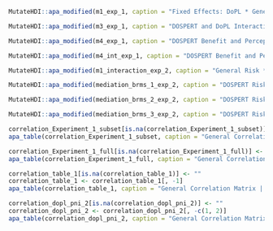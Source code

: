 
```r
MutateHDI::apa_modified(m1_exp_1, caption = "Fixed Effects: DoPL * General Risk", note = "The above represents fixed effects, confidence interevals low and high for a basic bayesian model of Dominance, Prestige, and Leadership predicting general risk preference. Matching signs for confidence intervals is displayed in the table.", land_scape = FALSE, longtable = FALSE)
```
```r
MutateHDI::apa_modified(m3_exp_1, caption = "DOSPERT and DoPL Interaction: Experiment 1", note = "Fixed effect results of Dominance, Prestige, and Leadership with gender interactions predicting each of the individual Domain Specific Risk Taking (DOSPERT) domains.", land_scape = FALSE, longtable = TRUE)
```
```r
MutateHDI::apa_modified(m4_exp_1, caption = "DOSPERT Benefit and Perception: Experiment 1", note = "Fixed effect results of Dominance, Prestige, and Leadership with gender interactions predicting the perceptions and benefits of risk.", land_scape = FALSE, longtable = TRUE)
```
```r
MutateHDI::apa_modified(m4_int_exp_1, caption = "DOSPERT Benefit and Perception: Experiment 1", note = "Fixed effect results of Dominance, Prestige, and Leadership with gender interactions predicting the perceptions and benefits of risk.", land_scape = FALSE, longtable = TRUE)
```
```r
MutateHDI::apa_modified(m1_interaction_exp_2, caption = "General Risk * DoPL: Experiment 2", note = "Fixed effect results of Dominance, Prestige, and Leadership with gender interactions predicting general risk preference.", land_scape = FALSE, longtable = FALSE)
```
```r
MutateHDI::apa_modified(mediation_brms_1_exp_2, caption = "DOSPERT Risk Likelihood and Benefit Mediation: Experiment 2", note = "Fixed effect results of Narcisism as a mediation in a model predicting risk likelihood through risk benefit.", land_scape = FALSE, longtable = TRUE)
```
```r
MutateHDI::apa_modified(mediation_brms_2_exp_2, caption = "DOSPERT Risk Likelihood and Benefit Mediation: Experiment 2", note = "Fixed effect results of Narcisism and Dominance as a mediation in a model predicting risk likelihood through risk benefit.", land_scape = FALSE, longtable = TRUE)
```
```r
MutateHDI::apa_modified(mediation_brms_3_exp_2, caption = "DOSPERT Risk Likelihood and Benefit Mediation: Experiment 2", note = "Fixed effect results of Narcisism and Dominance as a mediation in a model predicting risk likelihood through risk benefit.", land_scape = FALSE, longtable = TRUE)
```
```r

correlation_Experiment_1_subset[is.na(correlation_Experiment_1_subset)] <- ""
apa_table(correlation_Experiment_1_subset, caption = "General Correlation Matrix | Experiment 2", col.names = c("Parameter", 1:16), note = " * denotes significance level. 1 = DOSPERT General Preference, 2 = DOSPERT Recreation Preference, 3 = DOSPERT Health/Safety Preference, 4 = DOSPERT Social Preference, 5 = DOSPERT Financial Preference, 6 = DOSPERT Ethical Preference, 7 = DOSPERT Risk Benefit, 8 = DOSPERT Risk Perception, 9 = DOSPERT Risk Likelihood, 10 = UMS Affiliation, 11 = UMS Intimacy, 12 = UMS, 13 = Leadership, 14 = Prestige, 15 = Dominance, 16 = DoPL", longtable = TRUE, landscape = TRUE, font_size = "tiny", placement = "t")
```
```r

correlation_Experiment_1_full[is.na(correlation_Experiment_1_full)] <- ""
apa_table(correlation_Experiment_1_full, caption = "General Correlation Matrix | Experiment 2", col.names = c("Parameter", 1:31), note = " * denotes significance level. 1 = DOSPERT General Risk Preference, 2 = DOSPERT Recreation Preference, 3 = DOSPERT HS Preference, 4 = DOSPERT Social Preference, 5 = DOSPERT Financial Preference, 6 = DOSPERT Ethical Preference, 7 = DOSPERT Social Perception, 8 = DOSPERT Recreation Perception, 9 = DOSPERT HS Perception, 10 = DOSPERT Financial Perception, 11 = DOSPERT Ethical Perception, 12 = DOSPERT Social Benefit, 13 = DOSPERT Recreation Benefit, 14 = DOSPERT HS Benefit, 15 = DOSPERT Financial Benefit, 16 = DOSPERT Ethical Benefit, 17 = DOSPERT Social Likelihood, 18 = DOSPERT Recreation Likelihood, 19 = DOSPERT HS Likelihood, 20 = DOSPERT Financial Likelihood, 21 = DOSPERT Ethical Likelihood, 22 = DOSPERT Risk Benefit, 23 = DOSPERT Risk Perception, 24 = DOSPERT Risk Likelihood, 25 = UMS Affiliation, 26 = UMS Intimacy, 27 = UMS, 28 = Leadership, 29 = Prestige, 30 = Dominance, 31 = DoPL", longtable = TRUE, landscape = TRUE, font_size = "tiny", placement = "t")
```
```r

correlation_table_1[is.na(correlation_table_1)] <- ""
correlation_table_1 <- correlation_table_1[, -1]
apa_table(correlation_table_1, caption = "General Correlation Matrix | Experiment 2", col.names = c("Parameter", 1:17), note = " * denotes significance level. 1 = General Risk Preference, 2 = General Expected Benefits, 3 = Risk Sum, 4 = Risk Benefit, 5 = Risk Perception, 6 = B-PNI, 7 = UMS Sum, 8 = UMS Intimacy, 9 = UMS Affiliation, 10 = Leadership, 11 = Prestige, 12 = Dominance, 13 = Social Preference, 14 = Recreational Preference, 15 = Health and Safety Preference, 16 = Financial Preference, 17 = Ethical Preference", longtable = TRUE, landscape = TRUE, font_size = "tiny", placement = "t", align = c("p{3cm}", c(rep("r", 17))))
```
```r


correlation_dopl_pni_2[is.na(correlation_dopl_pni_2)] <- ""
correlation_dopl_pni_2 <- correlation_dopl_pni_2[, -c(1, 2)]
apa_table(correlation_dopl_pni_2, caption = "General Correlation Matrix | Experiment 2", col.names = c("Parameter", 1:13), landscape = TRUE, longtable = FALSE, note = "* denotes signficance level. 1 = Self-Sacrifing and Self-Enhancement, 2 = Grandiose Fantasy, 3 = Exploitativeness, 4 = Hiding the Self, 5 = Entitlement Rage, 6 = Devaluing, 7 = Contingent Self-Esteem, 8 = Vulnerability, 9 = Grandiosity , 10 = B-PNI , 11 = Prestige , 12 = Leadership, 13 = Dominance", escape = TRUE, font_size = "scriptsize")
```